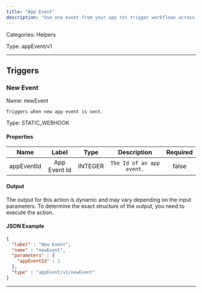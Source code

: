 ```yaml
---
title: "App Event"
description: "Use one event from your app tot trigger workflows across any integrations."
---
```



Categories: Helpers


Type: appEvent/v1

<hr />






## Triggers


### New Event
Name: newEvent

`Triggers when new app event is sent.`

Type: STATIC_WEBHOOK

#### Properties

|      Name       |      Label     |     Type     |     Description     | Required |
|:---------------:|:--------------:|:------------:|:-------------------:|:--------:|
| appEventId | App Event Id | INTEGER | `The Id of an app event.` | false |


#### Output

The output for this action is dynamic and may vary depending on the input parameters. To determine the exact structure of the output, you need to execute the action.

#### JSON Example
```json
{
  "label" : "New Event",
  "name" : "newEvent",
  "parameters" : {
    "appEventId" : 1
  },
  "type" : "appEvent/v1/newEvent"
}
```


<hr />

